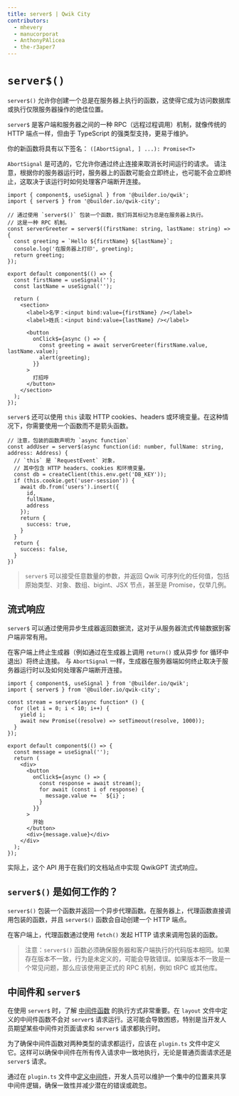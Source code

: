 ```yaml
---
title: server$ | Qwik City
contributors:
  - mhevery
  - manucorporat
  - AnthonyPAlicea
  - the-r3aper7
---
```


# `server$()`

`server$()` 允许你创建一个总是在服务器上执行的函数，这使得它成为访问数据库或执行仅限服务器操作的绝佳位置。

`server$` 是客户端和服务器之间的一种 RPC（远程过程调用）机制，就像传统的 HTTP 端点一样，但由于 TypeScript 的强类型支持，更易于维护。

你的新函数将具有以下签名：
`([AbortSignal, ] ...): Promise<T>`

`AbortSignal` 是可选的，它允许你通过终止连接来取消长时间运行的请求。
请注意，根据你的服务器运行时，服务器上的函数可能会立即终止，也可能不会立即终止，这取决于该运行时如何处理客户端断开连接。

```tsx
import { component$, useSignal } from '@builder.io/qwik';
import { server$ } from '@builder.io/qwik-city';

// 通过使用 `server$()` 包装一个函数，我们将其标记为总是在服务器上执行。
// 这是一种 RPC 机制。
const serverGreeter = server$((firstName: string, lastName: string) => {
  const greeting = `Hello ${firstName} ${lastName}`;
  console.log('在服务器上打印', greeting);
  return greeting;
});

export default component$(() => {
  const firstName = useSignal('');
  const lastName = useSignal('');

  return (
    <section>
      <label>名字：<input bind:value={firstName} /></label>
      <label>姓氏：<input bind:value={lastName} /></label>

      <button
        onClick$={async () => {
          const greeting = await serverGreeter(firstName.value, lastName.value);
          alert(greeting);
        }}
      >
        打招呼
      </button>
    </section>
  );
});
```

`server$` 还可以使用 `this` 读取 HTTP cookies、headers 或环境变量。在这种情况下，你需要使用一个函数而不是箭头函数。

```tsx
// 注意，包装的函数声明为 `async function`
const addUser = server$(async function(id: number, fullName: string, address: Address) {
  // `this` 是 `RequestEvent` 对象，
  // 其中包含 HTTP headers、cookies 和环境变量。
  const db = createClient(this.env.get('DB_KEY'));
  if (this.cookie.get('user-session')) {
    await db.from('users').insert({
      id,
      fullName,
      address
    });
    return {
      success: true,
    }
  }
  return {
    success: false,
  }
})
```

> `server$` 可以接受任意数量的参数，并返回 Qwik 可序列化的任何值，包括原始类型、对象、数组、bigint、JSX 节点，甚至是 Promise，仅举几例。


## 流式响应

`server$` 可以通过使用异步生成器返回数据流，这对于从服务器流式传输数据到客户端非常有用。

在客户端上终止生成器（例如通过在生成器上调用 `return()` 或从异步 for 循环中退出）将终止连接。
与 `AbortSignal` 一样，生成器在服务器端如何终止取决于服务器运行时以及如何处理客户端断开连接。

```tsx
import { component$, useSignal } from '@builder.io/qwik';
import { server$ } from '@builder.io/qwik-city';

const stream = server$(async function* () {
  for (let i = 0; i < 10; i++) {
    yield i;
    await new Promise((resolve) => setTimeout(resolve, 1000));
  }
});

export default component$(() => {
  const message = useSignal('');
  return (
    <div>
      <button
        onClick$={async () => {
          const response = await stream();
          for await (const i of response) {
            message.value += ` ${i}`;
          }
        }}
      >
        开始
      </button>
      <div>{message.value}</div>
    </div>
  );
});
```

实际上，这个 API 用于在我们的文档站点中实现 QwikGPT 流式响应。


## `server$()` 是如何工作的？

`server$()` 包装一个函数并返回一个异步代理函数。在服务器上，代理函数直接调用包装的函数，并且 `server$()` 函数会自动创建一个 HTTP 端点。

在客户端上，代理函数通过使用 `fetch()` 发起 HTTP 请求来调用包装的函数。

> 注意：`server$()` 函数必须确保服务器和客户端执行的代码版本相同。如果存在版本不一致，行为是未定义的，可能会导致错误。如果版本不一致是一个常见问题，那么应该使用更正式的 RPC 机制，例如 tRPC 或其他库。

## 中间件和 `server$`

在使用 `server$` 时，了解 [中间件函数](/docs/middleware/#middleware-function) 的执行方式非常重要。在 `layout` 文件中定义的中间件函数不会对 `server$` 请求运行。这可能会导致困惑，特别是当开发人员期望某些中间件对页面请求和 `server$` 请求都执行时。

为了确保中间件函数对两种类型的请求都运行，应该在 `plugin.ts` 文件中定义它。这样可以确保中间件在所有传入请求中一致地执行，无论是普通页面请求还是 `server$` 请求。

通过在 `plugin.ts` 文件中[定义中间件](/docs/advanced/routing/#plugints)，开发人员可以维护一个集中的位置来共享中间件逻辑，确保一致性并减少潜在的错误或疏忽。
